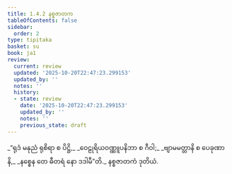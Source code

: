 ```yaml
---
title: 1.4.2 နစ္စဇာတက
tableOfContents: false
sidebar:
  order: 2
type: tipitaka
basket: su
book: ja1
review:
  current: review
  updated: '2025-10-20T22:47:23.299153'
  updated_by: ''
  notes: ''
  history:
  - state: review
    date: '2025-10-20T22:47:23.299153'
    updated_by: ''
    notes: ''
    previous_state: draft
---
```



<DynamicBreadcrumb />


<ReviewStatus review={frontmatter.review} showDetails={true} />

<HypothesisAnnotation frontmatter={frontmatter} />

<Division number="32" book="ja1" e="ch" v="22" p="8">

<Paragraph number="70" type="verses" book="ja1">
_“ရုဒံ မနုညံ ရုစိရာ စ ပိဋ္ဌိ,_  
_ဝေဠုရိယဝဏ္ဏူပနိဘာ စ ဂီဝါ;_  
_ဗျာမမတ္တာနိ စ ပေခုဏာနိ,_  
_နစ္စေန တေ ဓီတရံ နော ဒဒါမီ”တိ._  


</Paragraph>
</Division>

<Paragraph number="71" type="center" book="ja1">
နစ္စဇာတကံ ဒုတိယံ.
</Paragraph>